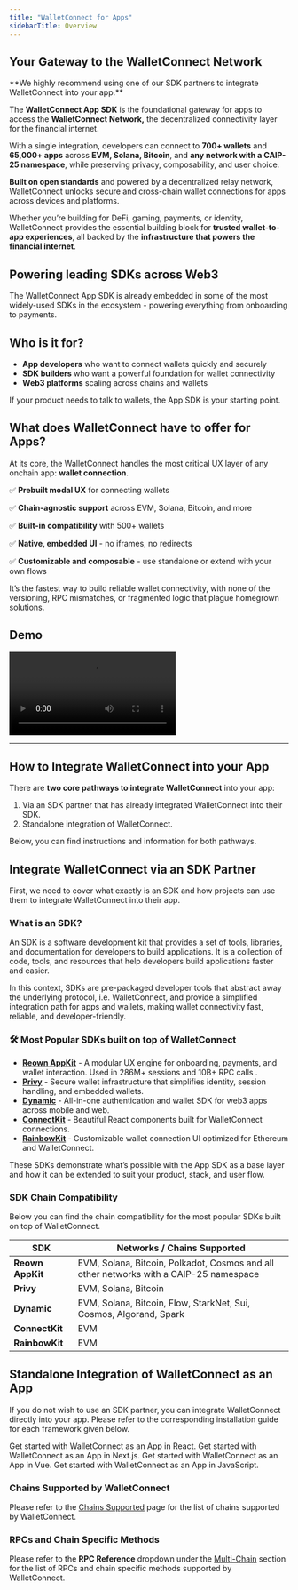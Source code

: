 ```yaml
---
title: "WalletConnect for Apps"
sidebarTitle: Overview
---
```


## **Your Gateway to the WalletConnect Network**

<Note>
**We highly recommend using one of our SDK partners to integrate WalletConnect into your app.**
</Note>

The **WalletConnect App SDK** is the foundational gateway for apps to access the **WalletConnect Network,** the decentralized connectivity layer for the financial internet.

With a single integration, developers can connect to **700+ wallets** and **65,000+ apps** across **EVM, Solana, Bitcoin**, and **any network with a CAIP-25 namespace**, while preserving privacy, composability, and user choice.

**Built on open standards** and powered by a decentralized relay network, WalletConnect unlocks secure and cross-chain wallet connections for apps across devices and platforms.

Whether you’re building for DeFi, gaming, payments, or identity, WalletConnect provides the essential building block for **trusted wallet-to-app experiences**, all backed by the **infrastructure that powers the financial internet**.

## **Powering leading SDKs across Web3**

The WalletConnect App SDK is already embedded in some of the most widely-used SDKs in the ecosystem - powering everything from onboarding to payments.

## **Who is it for?**

- **App developers** who want to connect wallets quickly and securely
- **SDK builders** who want a powerful foundation for wallet connectivity
- **Web3 platforms** scaling across chains and wallets

If your product needs to talk to wallets, the App SDK is your starting point.

## What does WalletConnect have to offer for Apps?

At its core, the WalletConnect handles the most critical UX layer of any onchain app: **wallet connection**.

✅ **Prebuilt modal UX** for connecting wallets

✅ **Chain-agnostic support** across EVM, Solana, Bitcoin, and more

✅ **Built-in compatibility** with 500+ wallets

✅ **Native, embedded UI** - no iframes, no redirects

✅ **Customizable and composable** - use standalone or extend with your own flows

It’s the fastest way to build reliable wallet connectivity, with none of the versioning, RPC mismatches, or fragmented logic that plague homegrown solutions.

## Demo

<Frame>
  <video
    autoPlay
    controls
    className="w-full aspect-video"
    src="/images/videos/walletconnect-app-sdk.mp4"
  ></video>
</Frame>

---

## How to Integrate WalletConnect into your App

There are **two core pathways to integrate WalletConnect** into your app:

1. Via an SDK partner that has already integrated WalletConnect into their SDK.
2. Standalone integration of WalletConnect.

Below, you can find instructions and information for both pathways.

## Integrate WalletConnect via an SDK Partner

First, we need to cover what exactly is an SDK and how projects can use them to integrate WalletConnect into their app.

### What is an SDK?

An SDK is a software development kit that provides a set of tools, libraries, and documentation for developers to build applications. It is a collection of code, tools, and resources that help developers build applications faster and easier.

In this context, SDKs are pre-packaged developer tools that abstract away the underlying protocol, i.e. WalletConnect, and provide a simplified integration path for apps and wallets, making wallet connectivity fast, reliable, and developer-friendly.

### 🛠 Most Popular SDKs built on top of WalletConnect

- [**Reown AppKit**](https://reown.com/appkit) - A modular UX engine for onboarding, payments, and wallet interaction. Used in 286M+ sessions and 10B+ RPC calls .
- [**Privy**](https://www.privy.io/) - Secure wallet infrastructure that simplifies identity, session handling, and embedded wallets.
- [**Dynamic**](https://www.dynamic.xyz/) - All-in-one authentication and wallet SDK for web3 apps across mobile and web.
- [**ConnectKit**](https://family.co/connectkit) - Beautiful React components built for WalletConnect connections.
- [**RainbowKit**](https://www.rainbowkit.com/) - Customizable wallet connection UI optimized for Ethereum and WalletConnect.

These SDKs demonstrate what’s possible with the App SDK as a base layer and how it can be extended to suit your product, stack, and user flow.

### SDK Chain Compatibility

Below you can find the chain compatibility for the most popular SDKs built on top of WalletConnect.

| SDK              | Networks / Chains Supported                        |
|------------------|----------------------------------------------------|
| **Reown AppKit** | EVM, Solana, Bitcoin, Polkadot, Cosmos and all other networks with a CAIP-25 namespace |
| **Privy**        | EVM, Solana, Bitcoin                               |
| **Dynamic**      | EVM, Solana, Bitcoin, Flow, StarkNet, Sui, Cosmos, Algorand, Spark |
| **ConnectKit**   | EVM                                                |
| **RainbowKit**   | EVM                                                |

## Standalone Integration of WalletConnect as an App

If you do not wish to use an SDK partner, you can integrate WalletConnect directly into your app. Please refer to the corresponding installation guide for each framework given below.

<CardGroup cols={2}>
  <Card title="React" icon="react" href="/app-sdk/react/installation">
    Get started with WalletConnect as an App in React.
  </Card>

  <Card title="Next.js" icon="apple" href="/app-sdk/next/installation">
    Get started with WalletConnect as an App in Next.js.
  </Card>

  <Card title="Vue" icon="vuejs" href="/app-sdk/vue/installation">
    Get started with WalletConnect as an App in Vue.
  </Card>

  <Card title="JavaScript" icon="js" href="/app-sdk/javascript/installation">
    Get started with WalletConnect as an App in JavaScript.
  </Card>
</CardGroup>

### Chains Supported by WalletConnect

Please refer to the [Chains Supported](https://docs.reown.com/cloud/chains/chain-list) page for the list of chains supported by WalletConnect.

### RPCs and Chain Specific Methods

Please refer to the **RPC Reference** dropdown under the [Multi-Chain](https://docs.reown.com/cloud/rpc/rpc-methods) section for the list of RPCs and chain specific methods supported by WalletConnect.